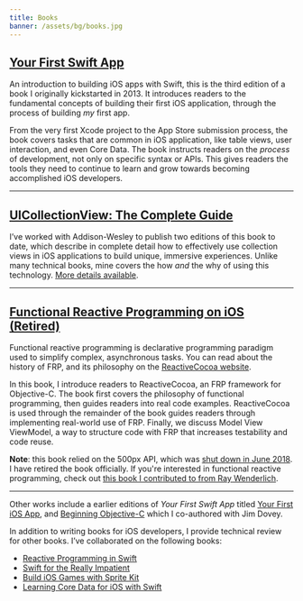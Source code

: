 ```yaml
---
title: Books
banner: /assets/bg/books.jpg
---
```



## [Your First Swift App](https://leanpub.com/yourfirstswiftapp/)

<RightImage src="/assets/books/yourfirstswiftapp.png" />

An introduction to building iOS apps with Swift, this is the third edition of a book I originally kickstarted in 2013. It introduces readers to the fundamental concepts of building their first iOS application, through the process of building _my_ first app.

From the very first Xcode project to the App Store submission process, the book covers tasks that are common in iOS application, like table views, user interaction, and even Core Data. The book instructs readers on the _process_ of development, not only on specific syntax or APIs. This gives readers the tools they need to continue to learn and grow towards becoming accomplished iOS developers.

---

## [UICollectionView: The Complete Guide](http://www.amazon.com/gp/product/B00IHZKDCU/ref=as_li_tl?ie=UTF8&camp=1789&creative=390957&creativeASIN=B00IHZKDCU&linkCode=as2&tag=ashfur-20&linkId=GUX5WHOORCNFA32C)

<RightImage src="/assets/books/uicollectionview.jpg" />

I’ve worked with Addison-Wesley to publish two editions of this book to date, which describe in complete detail how to effectively use collection views in iOS applications to build unique, immersive experiences. Unlike many technical books, mine covers the how _and_ the why of using this technology. [More details available](/uicollectionview-the-complete-guide/).

---

## [Functional Reactive Programming on iOS (Retired)](https://leanpub.com/iosfrp)

<RightImage src="/assets/books/iosfrp.jpg" />

Functional reactive programming is declarative programming paradigm used to simplify complex, asynchronous tasks. You can read about the history of FRP, and its philosophy on the [ReactiveCocoa website](http://reactivecocoa.io/philosophy.html).

In this book, I introduce readers to ReactiveCocoa, an FRP framework for Objective-C. The book first covers the philosophy of functional programming, then guides readers into real code examples. ReactiveCocoa is used through the remainder of the book guides readers through implementing real-world use of FRP. Finally, we discuss Model View ViewModel, a way to structure code with FRP that increases testability and code reuse.

**Note**: this book relied on the 500px API, which was [shut down in June 2018](https://support.500px.com/hc/en-us/articles/360002435653-API-). I have retired the book officially. If you're interested in functional reactive programming, check out [this book I contributed to from Ray Wenderlich](https://store.raywenderlich.com/products/rxswift).

---

Other works include a earlier editions of _Your First Swift App_ titled [Your First iOS App](https://leanpub.com/your-first-ios-app), and [Beginning Objective-C](http://amzn.to/1QbzZtc) which I co-authored with Jim Dovey.

In addition to writing books for iOS developers, I provide technical review for other books. I’ve collaborated on the following books:

- [Reactive Programming in Swift](https://store.raywenderlich.com/products/rxswift)
- [Swift for the Really Impatient](http://amzn.to/1V1U57p)
- [Build iOS Games with Sprite Kit](http://amzn.to/1gBpAr0)
- [Learning Core Data for iOS with Swift](http://amzn.to/1Ne1C1t)
